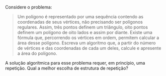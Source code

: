 <!-- Qual usar? Repetição definida prefixada (Área de polígono) -->
::: {#exr-0018}
Considere o problema:

> Um polígono é representado por uma sequência contendo as coordenadas de seus vértices, não precisando ser polígonos regulares. Assim, três pontos definem um triângulo, oito pontos definem um polígono de oito lados e assim por diante. Existe uma fórmula que, percorrendo os vértices em ordem, permitem calcular a área desse polígono. Escreva um algoritmo que, a partir do número de vértices e das coordenadas de cada um deles, calcule e apresente a área do polígono.

A solução algorítmica para esse problema requer, em princípio, uma repetição.
Qual a melhor escolha de estrutura de repetição?
:::
